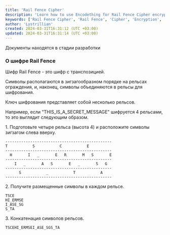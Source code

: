 ```yaml
---
title: 'Rail Fence Cipher' 
description: 'Learn how to use Encodething for Rail Fence Cipher encryption and decryption'
keywords: ['Rail Fence Cipher', 'Rail Fence', 'Cipher', 'Encryption', 'Decryption', 'Encodething']
author: 'Lystrillian'
created: 2024-03-31T16:31:12 (UTC +03:00)
updated: 2024-03-31T16:31:14 (UTC +03:00)
---
```


<Callout type="warning">
  Документы находятся в стадии разработки
</Callout>

### О шифре Rail Fence

Шифр Rail Fence - это шифр с транспозицией.

Символы располагаются в зигзагообразном порядке на рельсах ограждения, и, наконец, символы объединяются в рельсы для шифрования.

Ключ шифрования представляет собой несколько рельсов.

Например, если "THIS\_IS\_A\_SECRET\_MESSAGE" шифруется 4 рельсами, то это выглядит следующим образом.

1\. Подготовьте четыре рельса (высота 4) и расположите символы зигзагом слева вверху.


```
-----------------------------------------------
T           S           C           E          
-----------------------------------------------
  H       I   _       E   R       M   S       E
-----------------------------------------------
    I   _       A   S       E   _       S   G  
-----------------------------------------------
      S           _           T           A    
-----------------------------------------------
```

2\. Получите размещенные символы в каждом рельсе.

```
TSCE
HI_ERMSE
I_ASE_SG
S_TA
```

3\. Конкатенация символов рельсов.

```
TSCEHI_ERMSEI_ASE_SGS_TA
```


